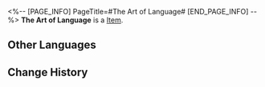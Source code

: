 <%-- [PAGE_INFO]
PageTitle=#The Art of Language#
[END_PAGE_INFO] --%>
{{Item Infobox
|title       = The Art of Language
|id          = 220000
|image       = Item The Art of Language.png
|type        = 
|invCategory = 
|rarity      = 4
|effect      = Chat Box for Message and Chat. Once obtained, they can be used in the Message or Chat functions
|description = As a Trailblazer, not only should you carry out Akivili's will in your actions, you should also embody the style of the Trailblaze with your words!
|source1     = Default Rewards
}}
'''The Art of Language''' is a [[Item]].

==Other Languages==
{{Other Languages
|en   = The Art of Language
|zhs  = 语言的艺术
|zht  = 語言的藝術
|ja   = 言葉の芸術
|ko   = 언어의 예술
|es   = El arte del lenguaje
|fr   = L'art du langage
|ru   = Ораторское искусство
|th   = ศิลปะแห่งภาษา
|vi   = Nghệ Thuật Ngôn Ngữ
|de   = Die Kunst der Sprache
|id   = Seni Bahasa
|pt   = A Arte do Idioma
}}

==Change History==
{{Change History|2.0}}